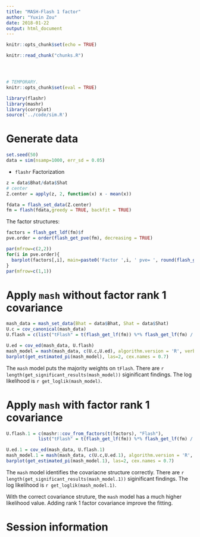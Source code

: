 ```yaml
---
title: "MASH-Flash 1 factor"
author: "Yuxin Zou"
date: 2018-01-22
output: html_document
---
```


```r
knitr::opts_chunk$set(echo = TRUE)
```

```r
knitr::read_chunk("chunks.R")
```

<!-- Update knitr chunk options -->
```r
```

<!-- Insert the date the file was last updated -->
```r
```

<!-- Insert the R version (Git commit SHA1) if Git repository exists and R
 package git2r is installed -->
```r
```

```r
# TEMPORARY.
knitr::opts_chunk$set(eval = TRUE)
```


```r
library(flashr)
library(mashr)
library(corrplot)
source('../code/sim.R')
```

# Generate data

```r
set.seed(50)
data = sim(nsamp=1000, err_sd = 0.05)
```

* `flashr` Factorization

```r
z = data$Bhat/data$Shat
# center
Z.center = apply(z, 2, function(x) x - mean(x))

fdata = flash_set_data(Z.center)
fm = flash(fdata,greedy = TRUE, backfit = TRUE)

```

The factor structures:

```r
factors = flash_get_ldf(fm)$f
pve.order = order(flash_get_pve(fm), decreasing = TRUE)

par(mfrow=c(2,2))
for(i in pve.order){
  barplot(factors[,i], main=paste0('Factor ',i, ' pve= ', round(flash_get_pve(fm)[i],3)), las=2, cex.names = 0.7)
}
par(mfrow=c(1,1))
```

# Apply `mash` without factor rank 1 covariance

```r
mash_data = mash_set_data(Bhat = data$Bhat, Shat = data$Shat)
U.c = cov_canonical(mash_data)
U.flash = c(list("tFlash" = t(flash_get_lf(fm)) %*% flash_get_lf(fm) / nrow(mash_data$Bhat)))

U.ed = cov_ed(mash_data, U.flash)
mash_model = mash(mash_data, c(U.c,U.ed), algorithm.version = 'R', verbose = FALSE)
barplot(get_estimated_pi(mash_model), las=2, cex.names = 0.7)
```

The `mash` model puts the majority weights on `tFlash`. There are `r length(get_significant_results(mash_model))` siginificant findings. The log likelihood is `r get_loglik(mash_model)`.

# Apply `mash` with factor rank 1 covariance

```r
U.flash.1 = c(mashr::cov_from_factors(t(factors), "Flash"),
            list("tFlash" = t(flash_get_lf(fm)) %*% flash_get_lf(fm) / nrow(mash_data$Bhat)))

U.ed.1 = cov_ed(mash_data, U.flash.1)
mash_model.1 = mash(mash_data, c(U.c,U.ed.1), algorithm.version = 'R', verbose = FALSE)
barplot(get_estimated_pi(mash_model.1), las=2, cex.names = 0.7)
```
The `mash` model identifies the covariacne structure correctly. There are `r length(get_significant_results(mash_model.1))` siginificant findings. The log likelihood is `r get_loglik(mash_model.1)`.

With the correct covariance struture, the `mash` model has a much higher likelihood value. Adding rank 1 factor covariance improve the fitting.

# Session information

<!-- Insert the session information into the document -->
```r
```

